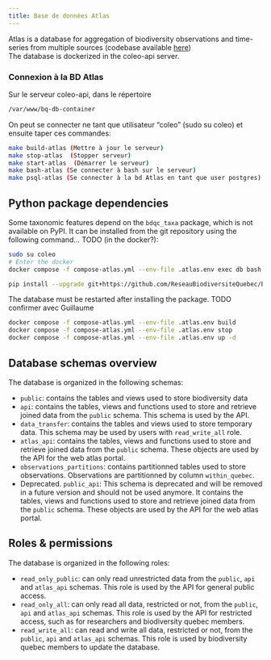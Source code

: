 ```yaml
---
title: Base de données Atlas
---
```



Atlas is a database for aggregation of biodiversity observations and time-series from multiple sources (codebase available [here](https://github.com/BiodiversiteQuebec/atlas-db))<br>
The database is dockerized in the coleo-api server.

### Connexion à la BD Atlas

Sur le serveur coleo-api, dans le répertoire 
```bash
/var/www/bq-db-container
```

On peut se connecter ne tant que utilisateur "coleo" (sudo su coleo) et ensuite taper ces commandes: 

```bash
make build-atlas (Mettre à jour le serveur)
make stop-atlas  (Stopper serveur)
make start-atlas  (Démarrer le serveur)
make bash-atlas (Se connecter à bash sur le serveur)
make psql-atlas (Se connecter à la bd Atlas en tant que user postgres)
```

## Python package dependencies

Some taxonomic features depend on the `bdqc_taxa` package, which is not available on PyPI. It can be installed from the git repository using the following command... TODO (in the docker?):

```bash
sudo su coleo
# Enter the docker
docker compose -f compose-atlas.yml --env-file .atlas.env exec db bash

pip install --upgrade git+https://github.com/ReseauBiodiversiteQuebec/bdqc_taxa#egg=bdqc_taxa
```

The database must be restarted after installing the package.
TODO confirmer avec Guillaume
```bash
docker compose -f compose-atlas.yml --env-file .atlas.env build
docker compose -f compose-atlas.yml --env-file .atlas.env stop
docker compose -f compose-atlas.yml --env-file .atlas.env up -d
```

## Database schemas overview

The database is organized in the following schemas:

*  `public`: contains the tables and views used to store biodiversity data
*  `api`: contains the tables, views and functions used to store and retrieve joined data from the `public` schema. This schema is used by the API.
* `data_transfer`: contains the tables and views used to store temporary data. This schema may be used by users with `read_write_all` role.
* `atlas_api`: contains the tables, views and functions used to store and retrieve joined data from the `public` schema. These objects are used by the API for the web atlas portal.
* `observations_partitions`: contains partitionned tables used to store observations. Observations are partitionned by column `within_quebec`.
* Deprecated. `public_api`: This schema is deprecated and will be removed in a future version and should not be used anymore. It contains the tables, views and functions used to store and retrieve joined data from the `public` schema. These objects are used by the API for the web atlas portal.

## Roles & permissions

The database is organized in the following roles:

- `read_only_public`: can only read unrestricted data from the `public`, `api` and `atlas_api` schemas. This role is used by the API for general public access.
- `read_only_all`: can only read all data, restricted or not, from the `public`, `api` and `atlas_api` schemas. This role is used by the API for restricted access, such as for researchers and biodiversity quebec members.
- `read_write_all`: can read and write all data, restricted or not, from the `public`, `api` and `atlas_api` schemas. This role is used by biodiversity quebec members to update the database.

